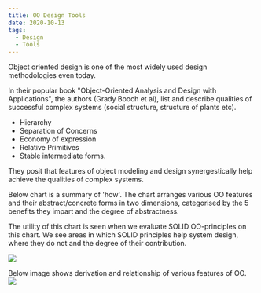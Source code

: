 ```yaml
---
title: OO Design Tools
date: 2020-10-13
tags:
  - Design
  - Tools
---
```


Object oriented design is one of the most widely used design methodologies even today.

In their popular book "Object-Oriented Analysis and Design with Applications", the authors (Grady Booch et al), list and describe qualities of successful complex systems (social structure, structure of plants etc).
- Hierarchy
- Separation of Concerns
- Economy of expression
- Relative Primitives
- Stable intermediate forms.

They posit that features of object modeling and design synergestically help achieve the qualities of complex systems. 

Below chart is a summary of 'how'. The chart arranges various OO features and their abstract/concrete forms in two dimensions, categorised by the 5 benefits they impart and the degree of abstractness.

The utility of this chart is seen when we evaluate SOLID OO-principles on this chart.  We see areas in which SOLID principles help system design, where they do not and the degree of their contribution.

![](./oodesignimages/oodesigntools.png)

Below image shows derivation and relationship of various features of OO.
![](./oodesignimages/featurederivation.png)





 






